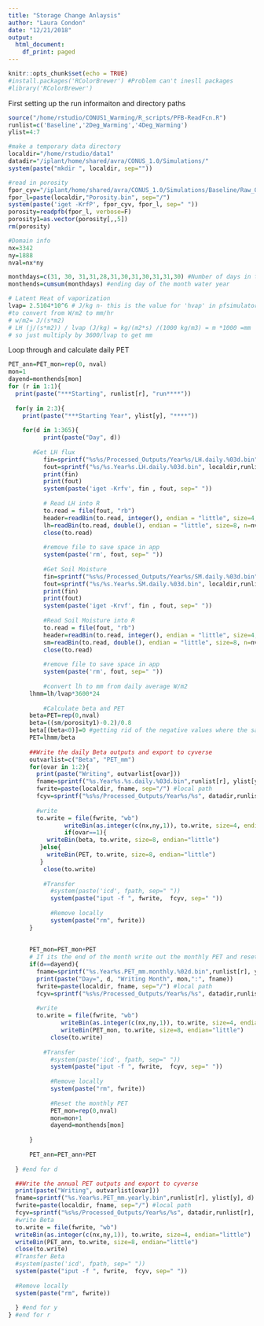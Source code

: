 ```yaml
---
title: "Storage Change Anlaysis"
author: "Laura Condon"
date: "12/21/2018"
output:
  html_document:
    df_print: paged
---
```


```r
knitr::opts_chunk$set(echo = TRUE)
#install.packages('RColorBrewer') #Problem can't inesll packages
#library('RColorBrewer')
```

First setting up the run informaiton and directory paths
```r
source("/home/rstudio/CONUS1_Warming/R_scripts/PFB-ReadFcn.R")
runlist=c('Baseline','2Deg_Warming','4Deg_Warming')
ylist=4:7

#make a temporary data directory
localdir="/home/rstudio/data1"
datadir="/iplant/home/shared/avra/CONUS_1.0/Simulations/"
system(paste("mkdir ", localdir, sep=""))

#read in porosity
fpor_cyv="/iplant/home/shared/avra/CONUS_1.0/Simulations/Baseline/Raw_Outputs/CONUS.5layer.pfclm.PumpHS.run4.out.porosity.pfb"
fpor_l=paste(localdir,"Porosity.bin", sep="/")
system(paste('iget -KrfP', fpor_cyv, fpor_l, sep=" "))
porosity=readpfb(fpor_l, verbose=F)
porosity1=as.vector(porosity[,,5])
rm(porosity)

#Domain info 
nx=3342
ny=1888
nval=nx*ny

monthdays=c(31, 30, 31,31,28,31,30,31,30,31,31,30) #Number of days in the month for water year (i.e. starting in October)
monthends=cumsum(monthdays) #ending day of the month water year

# Latent Heat of vaporization 
lvap= 2.5104*10^6 # J/kg n- this is the value for 'hvap' in pfsimulator/clm/clm_varcon.F90 
#to convert from W/m2 to mm/hr
# w/m2= J/(s*m2) 
# LH (j/(s*m2)) / lvap (J/kg) = kg/(m2*s) /(1000 kg/m3) = m *1000 =mm
# so just multiply by 3600/lvap to get mm   
```

Loop through and calculate daily PET
```r
PET_ann=PET_mon=rep(0, nval)
mon=1
dayend=monthends[mon]
for (r in 1:1){
  print(paste("***Starting", runlist[r], "run****"))
  
  for(y in 2:3){
    print(paste("***Starting Year", ylist[y], "****"))
    
    for(d in 1:365){
		  print(paste("Day", d))
  
       #Get LH flux
		  fin=sprintf("%s%s/Processed_Outputs/Year%s/LH.daily.%03d.bin", datadir,runlist[r], ylist[y], d)
		  fout=sprintf("%s/%s.Year%s.LH.daily.%03d.bin", localdir,runlist[r], ylist[y],d)
		  print(fin)
		  print(fout)
		  system(paste('iget -Krfv', fin , fout, sep=" "))
		
		  # Read LH into R
		  to.read = file(fout, "rb")
		  header=readBin(to.read, integer(), endian = "little", size=4, n=3)
		  lh=readBin(to.read, double(), endian = "little", size=8, n=nval)
		  close(to.read)
		
		  #remove file to save space in app
		  system(paste('rm', fout, sep=" "))
		
		  #Get Soil Moisture
		  fin=sprintf("%s%s/Processed_Outputs/Year%s/SM.daily.%03d.bin", datadir,runlist[r], ylist[y], d)
		  fout=sprintf("%s/%s.Year%s.SM.daily.%03d.bin", localdir,runlist[r], ylist[y],d)
		  print(fin)
		  print(fout)
		  system(paste('iget -Krvf', fin , fout, sep=" "))
		
		  #Read Soil Moisture into R
		  to.read = file(fout, "rb")
		  header=readBin(to.read, integer(), endian = "little", size=4, n=3)
		  sm=readBin(to.read, double(), endian = "little", size=8, n=nval)
		  close(to.read)
		
		  #remove file to save space in app
		  system(paste('rm', fout, sep=" "))
	  
		  #convert lh to mm from daily average W/m2
      lhmm=lh/lvap*3600*24 
		
		  #Calculate beta and PET
      beta=PET=rep(0,nval)
      beta=((sm/porosity1)-0.2)/0.8
      beta[(beta<0)]=0 #getting rid of the negative values where the saturation is less than sres
      PET=lhmm/beta
    
      ##Write the daily Beta outputs and export to cyverse
      outvarlist=c("Beta", "PET_mm")
      for(ovar in 1:2){
        print(paste("Writing", outvarlist[ovar]))
        fname=sprintf("%s.Year%s.%s.daily.%03d.bin",runlist[r], ylist[y],outvarlist[ovar],d)
        fwrite=paste(localdir, fname, sep="/") #local path
        fcyv=sprintf("%s%s/Processed_Outputs/Year%s/%s", datadir,runlist[r], ylist[y],fname) #cyverse path
      
        #write 
        to.write = file(fwrite, "wb")
			    writeBin(as.integer(c(nx,ny,1)), to.write, size=4, endian="little")
			    if(ovar==1){
           writeBin(beta, to.write, size=8, endian="little")
         }else{
           writeBin(PET, to.write, size=8, endian="little")
         }
	  	  close(to.write)
		  
	  	  #Transfer 
		    #system(paste('icd', fpath, sep=" "))
		    system(paste("iput -f ", fwrite,  fcyv, sep=" "))
		  
		    #Remove locally
		    system(paste("rm", fwrite))
      }
    
    
      PET_mon=PET_mon+PET
      # If its the end of the month write out the monthly PET and reset
      if(d==dayend){
        fname=sprintf("%s.Year%s.PET_mm.monthly.%02d.bin",runlist[r], ylist[y],mon)
        print(paste("Day=", d, "Writing Month", mon,":", fname))
        fwrite=paste(localdir, fname, sep="/") #local path
        fcyv=sprintf("%s%s/Processed_Outputs/Year%s/%s", datadir,runlist[r], ylist[y],fname) #cyverse path
      
        #write 
        to.write = file(fwrite, "wb")
			   writeBin(as.integer(c(nx,ny,1)), to.write, size=4, endian="little")
			   writeBin(PET_mon, to.write, size=8, endian="little")
	    	close(to.write)
		  
	  	  #Transfer 
		    #system(paste('icd', fpath, sep=" "))
		    system(paste("iput -f ", fwrite,  fcyv, sep=" "))
		  
		    #Remove locally
		    system(paste("rm", fwrite))
		  
		    #Reset the monthly PET
		    PET_mon=rep(0,nval)
		    mon=mon+1
		    dayend=monthends[mon]
      
      }
    
      PET_ann=PET_ann+PET
  
  } #end for d

  ##Write the annual PET outputs and export to cyverse
  print(paste("Writing", outvarlist[ovar]))
  fname=sprintf("%s.Year%s.PET_mm.yearly.bin",runlist[r], ylist[y], d)
  fwrite=paste(localdir, fname, sep="/") #local path
  fcyv=sprintf("%s%s/Processed_Outputs/Year%s/%s", datadir,runlist[r], ylist[y],fname) #cyverse path
  #write Beta
  to.write = file(fwrite, "wb")
  writeBin(as.integer(c(nx,ny,1)), to.write, size=4, endian="little")
  writeBin(PET_ann, to.write, size=8, endian="little")
  close(to.write)
  #Transfer Beta
  #system(paste('icd', fpath, sep=" "))
  system(paste("iput -f ", fwrite,  fcyv, sep=" "))
  
  #Remove locally
  system(paste("rm", fwrite))
  
  } #end for y
} #end for r

```
